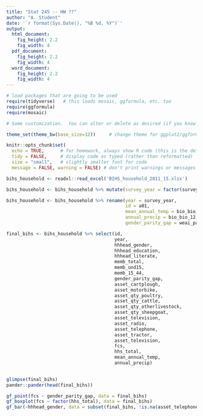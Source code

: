 ```yaml
---
title: "Stat 245 -- HW ??"
author: "A. Student"
date: '`r format(Sys.Date(), "%B %d, %Y")`'
output: 
  html_document:
    fig_height: 2.2
    fig_width: 4
  pdf_document:
    fig_height: 2.2
    fig_width: 4
  word_document:
    fig_height: 2.2
    fig_width: 4
---
```


```r
# load packages that are going to be used
require(tidyverse)   # this loads mosaic, ggformula, etc. too
require(ggformula)
require(mosaic)

# Some customization.  You can alter or delete as desired (if you know what you are doing).

theme_set(theme_bw(base_size=12))     # change theme for ggplot2/ggformula

knitr::opts_chunk$set(
  echo = TRUE,      # for homework, always show R code (this is the default)
  tidy = FALSE,     # display code as typed (rather than reformatted)
  size = "small",   # slightly smaller font for code
  message = FALSE, warning = FALSE) # don't print warnings or messages in compiled document. So you MUST check them in RStudio!
```

```r
bihs_household <- readxl::read_excel('BIHS_household_2011_15.xlsx')
```

```r
bihs_household <- bihs_household %>% mutate(survey_year = factor(survey_year))
```


```r
bihs_household <- bihs_household %>% rename(year = survey_year, 
                                            id = a01,
                                            mean_annual_temp = bio_bio_1 ,
                                            annual_precip = bio_bio_12,
                                            gender_parity_gap = weai_parity_gap)
```

```r
final_bihs <- bihs_household %>% select(id,
                                        year,
                                        hhhead_gender,
                                        hhhead_education,
                                        hhhead_literate,
                                        memb_total,
                                        memb_und15,
                                        memb_15_44,
                                        gender_parity_gap,
                                        asset_cartplough, 
                                        asset_motorbike,
                                        asset_qty_poultry,
                                        asset_qty_cattle,
                                        asset_qty_otherlivestock,
                                        asset_qty_sheepgoat,
                                        asset_television,
                                        asset_radio,
                                        asset_telephone,
                                        asset_tractor,
                                        asset_television,
                                        fcs,
                                        hhs_total,
                                        mean_annual_temp,
                                        annual_precip)
                                                                   
```
```r
glimpse(final_bihs)
pander::pander(head(final_bihs))
```

```r
gf_point(fcs ~ gender_parity_gap, data = final_bihs)
gf_boxplot(fcs ~ factor(hhs_total), data = final_bihs)
gf_bar(~hhhead_gender, data = subset(final_bihs, !is.na(asset_telephone)), xlab = "Gender", ylab = "Count", fill = ~ asset_telephone, factor(year))

```


